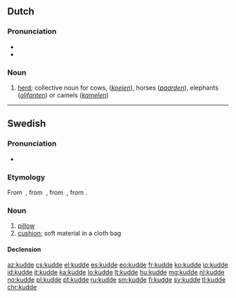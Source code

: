 ==Dutch==

===Pronunciation===
* {{IPA|/ˈkʏdə/|lang=nl}}
* {{audio|Nl-kudde.ogg|Audio|lang=nl}}

===Noun===
{{nl-noun|f|-s|pl2=-en|kuddetje}}

# [[herd]]; collective noun for cows, (''[[koe]]ien''), horses (''[[paard]]en''), elephants (''[[olifant]]en'') or camels (''[[kameel|kamelen]]'')

----

==Swedish==

===Pronunciation===
* {{IPA|/ˈkɵdˈdɛ/|[ˈkʰɵdˈdɛ]|lang=sv}}

===Etymology===
From {{etyl|gmq-osw|sv}} {{m|non|kodde}}, from {{etyl|non|sv}} {{m|non|koddi}}, from {{etyl|gem-pro|sv}} {{m|gem-pro|*kuddô}}, from {{etyl|ine-pro|sv}} {{m|ine-pro|*gewt-}}.

===Noun===
{{sv-noun|c}}

# [[pillow]]
# [[cushion]]; soft material in a cloth bag

====Declension====
{{sv-infl-noun-c-ar|2=kudd}}

[[az:kudde]]
[[cs:kudde]]
[[el:kudde]]
[[es:kudde]]
[[eo:kudde]]
[[fr:kudde]]
[[ko:kudde]]
[[io:kudde]]
[[id:kudde]]
[[it:kudde]]
[[ka:kudde]]
[[lo:kudde]]
[[lt:kudde]]
[[hu:kudde]]
[[mg:kudde]]
[[nl:kudde]]
[[no:kudde]]
[[pl:kudde]]
[[pt:kudde]]
[[ru:kudde]]
[[sm:kudde]]
[[fi:kudde]]
[[sv:kudde]]
[[tl:kudde]]
[[chr:kudde]]